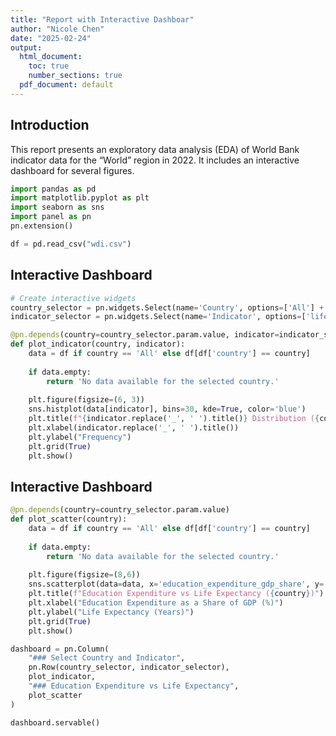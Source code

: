 ```yaml
---
title: "Report with Interactive Dashboar"
author: "Nicole Chen"
date: "2025-02-24"
output:
  html_document:
    toc: true
    number_sections: true
  pdf_document: default
---
```


## Introduction
This report presents an exploratory data analysis (EDA) of World Bank indicator data for the "World" region in 2022. It includes an interactive dashboard for several figures.

```python
import pandas as pd
import matplotlib.pyplot as plt
import seaborn as sns
import panel as pn
pn.extension()

df = pd.read_csv("wdi.csv")
```

## Interactive Dashboard
```python
# Create interactive widgets
country_selector = pn.widgets.Select(name='Country', options=['All'] + sorted(df['country'].dropna().unique().tolist()))
indicator_selector = pn.widgets.Select(name='Indicator', options=['life_expectancy', 'exports_gdp_share', 'education_expenditure_gdp_share'])

@pn.depends(country=country_selector.param.value, indicator=indicator_selector.param.value)
def plot_indicator(country, indicator):
    data = df if country == 'All' else df[df['country'] == country]
    
    if data.empty:
        return 'No data available for the selected country.'
    
    plt.figure(figsize=(6, 3))
    sns.histplot(data[indicator], bins=30, kde=True, color='blue')
    plt.title(f"{indicator.replace('_', ' ').title()} Distribution ({country})")
    plt.xlabel(indicator.replace('_', ' ').title())
    plt.ylabel("Frequency")
    plt.grid(True)
    plt.show()
```

## Interactive Dashboard
```python
@pn.depends(country=country_selector.param.value)
def plot_scatter(country):
    data = df if country == 'All' else df[df['country'] == country]
    
    if data.empty:
        return 'No data available for the selected country.'
    
    plt.figure(figsize=(8,6))
    sns.scatterplot(data=data, x='education_expenditure_gdp_share', y='life_expectancy', hue='country', palette='coolwarm', s=100, legend=False)
    plt.title(f"Education Expenditure vs Life Expectancy ({country})")
    plt.xlabel("Education Expenditure as a Share of GDP (%)")
    plt.ylabel("Life Expectancy (Years)")
    plt.grid(True)
    plt.show()

dashboard = pn.Column(
    "### Select Country and Indicator",
    pn.Row(country_selector, indicator_selector),
    plot_indicator,
    "### Education Expenditure vs Life Expectancy",
    plot_scatter
)

dashboard.servable()
```